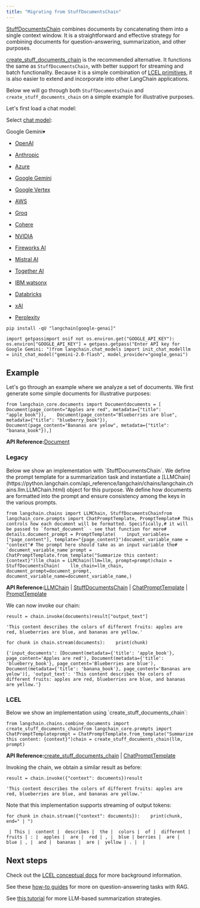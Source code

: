 ```yaml
---
title: "Migrating from StuffDocumentsChain"
---
```


[StuffDocumentsChain](https://python.langchain.com/api_reference/langchain/chains/langchain.chains.combine_documents.stuff.StuffDocumentsChain.html) combines documents by concatenating them into a single context window. It is a straightforward and effective strategy for combining documents for question-answering, summarization, and other purposes.

[create\_stuff\_documents\_chain](https://python.langchain.com/api_reference/langchain/chains/langchain.chains.combine_documents.stuff.create_stuff_documents_chain.html) is the recommended alternative. It functions the same as `StuffDocumentsChain`, with better support for streaming and batch functionality. Because it is a simple combination of [LCEL primitives](/oss/concepts/lcel), it is also easier to extend and incorporate into other LangChain applications.

Below we will go through both `StuffDocumentsChain` and `create_stuff_documents_chain` on a simple example for illustrative purposes.

Let's first load a chat model:

Select [chat model](/oss/integrations/chat):

Google Gemini▾

* [OpenAI](/oss/integrations/text_embedding/openai)

* [Anthropic](/oss/integrations/text_embedding/bedrock)

* [Azure](/oss/integrations/text_embedding/azureopenai)

* [Google Gemini](/oss/integrations/text_embedding/google_generative_ai)

* [Google Vertex](/oss/integrations/text_embedding/google_vertex_ai_palm)

* [AWS](/oss/integrations/text_embedding/bedrock)

* [Groq](/oss/integrations/text_embedding/groq)

* [Cohere](/oss/integrations/text_embedding/cohere)

* [NVIDIA](/oss/integrations/text_embedding/nvidia_ai_endpoints)

* [Fireworks AI](/oss/integrations/text_embedding/fireworks)

* [Mistral AI](/oss/integrations/text_embedding/mistralai)

* [Together AI](/oss/integrations/text_embedding/together)

* [IBM watsonx](/oss/integrations/text_embedding/ibm_watsonx)

* [Databricks](/oss/integrations/text_embedding/databricks)

* [xAI](/oss/integrations/text_embedding/xai)

* [Perplexity](/oss/integrations/text_embedding/perplexity)

```
pip install -qU "langchain[google-genai]"
```

```
import getpassimport osif not os.environ.get("GOOGLE_API_KEY"):  os.environ["GOOGLE_API_KEY"] = getpass.getpass("Enter API key for Google Gemini: ")from langchain.chat_models import init_chat_modelllm = init_chat_model("gemini-2.0-flash", model_provider="google_genai")
```

## Example

Let's go through an example where we analyze a set of documents. We first generate some simple documents for illustrative purposes:

```
from langchain_core.documents import Documentdocuments = [    Document(page_content="Apples are red", metadata={"title": "apple_book"}),    Document(page_content="Blueberries are blue", metadata={"title": "blueberry_book"}),    Document(page_content="Bananas are yelow", metadata={"title": "banana_book"}),]
```

**API Reference:**[Document](https://python.langchain.com/api_reference/core/documents/langchain_core.documents.base.Document.html)

### Legacy

<Accordion title="Details">
  Below we show an implementation with `StuffDocumentsChain`. We define the prompt template for a summarization task and instantiate a [LLMChain](https://python.langchain.com/api_reference/langchain/chains/langchain.chains.llm.LLMChain.html) object for this purpose. We define how documents are formatted into the prompt and ensure consistency among the keys in the various prompts.

  ```
  from langchain.chains import LLMChain, StuffDocumentsChainfrom langchain_core.prompts import ChatPromptTemplate, PromptTemplate# This controls how each document will be formatted. Specifically,# it will be passed to `format_document` - see that function for more# details.document_prompt = PromptTemplate(    input_variables=["page_content"], template="{page_content}")document_variable_name = "context"# The prompt here should take as an input variable the# `document_variable_name`prompt = ChatPromptTemplate.from_template("Summarize this content: {context}")llm_chain = LLMChain(llm=llm, prompt=prompt)chain = StuffDocumentsChain(    llm_chain=llm_chain,    document_prompt=document_prompt,    document_variable_name=document_variable_name,)
  ```

  **API Reference:**[LLMChain](https://python.langchain.com/api_reference/langchain/chains/langchain.chains.llm.LLMChain.html) | [StuffDocumentsChain](https://python.langchain.com/api_reference/langchain/chains/langchain.chains.combine_documents.stuff.StuffDocumentsChain.html) | [ChatPromptTemplate](https://python.langchain.com/api_reference/core/prompts/langchain_core.prompts.chat.ChatPromptTemplate.html) | [PromptTemplate](https://python.langchain.com/api_reference/core/prompts/langchain_core.prompts.prompt.PromptTemplate.html)

  We can now invoke our chain:

  ```
  result = chain.invoke(documents)result["output_text"]
  ```

  ```
  'This content describes the colors of different fruits: apples are red, blueberries are blue, and bananas are yellow.'
  ```

  ```
  for chunk in chain.stream(documents):    print(chunk)
  ```

  ```
  {'input_documents': [Document(metadata={'title': 'apple_book'}, page_content='Apples are red'), Document(metadata={'title': 'blueberry_book'}, page_content='Blueberries are blue'), Document(metadata={'title': 'banana_book'}, page_content='Bananas are yelow')], 'output_text': 'This content describes the colors of different fruits: apples are red, blueberries are blue, and bananas are yellow.'}
  ```
</Accordion>

### LCEL

<Accordion title="Details">
  Below we show an implementation using `create_stuff_documents_chain`:

  ```
  from langchain.chains.combine_documents import create_stuff_documents_chainfrom langchain_core.prompts import ChatPromptTemplateprompt = ChatPromptTemplate.from_template("Summarize this content: {context}")chain = create_stuff_documents_chain(llm, prompt)
  ```

  **API Reference:**[create\_stuff\_documents\_chain](https://python.langchain.com/api_reference/langchain/chains/langchain.chains.combine_documents.stuff.create_stuff_documents_chain.html) | [ChatPromptTemplate](https://python.langchain.com/api_reference/core/prompts/langchain_core.prompts.chat.ChatPromptTemplate.html)

  Invoking the chain, we obtain a similar result as before:

  ```
  result = chain.invoke({"context": documents})result
  ```

  ```
  'This content describes the colors of different fruits: apples are red, blueberries are blue, and bananas are yellow.'
  ```

  Note that this implementation supports streaming of output tokens:

  ```
  for chunk in chain.stream({"context": documents}):    print(chunk, end=" | ")
  ```

  ```
   | This |  content |  describes |  the |  colors |  of |  different |  fruits | : |  apples |  are |  red | , |  blue | berries |  are |  blue | , |  and |  bananas |  are |  yellow | . |  |
  ```
</Accordion>

## Next steps

Check out the [LCEL conceptual docs](/oss/concepts/lcel) for more background information.

See these [how-to guides](/oss/how_to/#qa-with-rag) for more on question-answering tasks with RAG.

See [this tutorial](/oss/tutorials/summarization) for more LLM-based summarization strategies.
